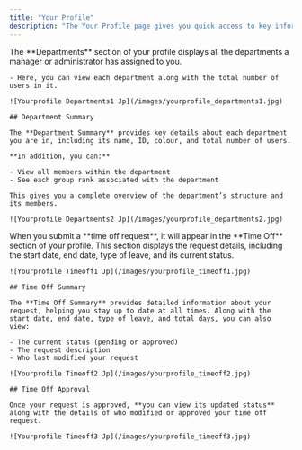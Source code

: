 ```yaml
---
title: "Your Profile"
description: "The Your Profile page gives you quick access to key information about your role in the system. From here, you can view the departments you belong to, including other members within those departments, as well as track your time off requests with details on their approval status and who last modified them."
---
```


<AccordionGroup>
  <Accordion title="Departments" defaultOpen icon="user-group-simple">
    The **Departments** section of your profile displays all the departments a manager or administrator has assigned to you. 

    - Here, you can view each department along with the total number of users in it.

    ![Yourprofile Departments1 Jp](/images/yourprofile_departments1.jpg)

    ## Department Summary

    The **Department Summary** provides key details about each department you are in, including its name, ID, colour, and total number of users.

    **In addition, you can:**

    - View all members within the department
    - See each group rank associated with the department

    This gives you a complete overview of the department’s structure and its members.

    ![Yourprofile Departments2 Jp](/images/yourprofile_departments2.jpg)
  </Accordion>
  <Accordion title="Time Off Requests" defaultOpen icon="calendar">
    When you submit a **time off request**, it will appear in the **Time Off** section of your profile. This section displays the request details, including the start date, end date, type of leave, and its current status.

    ![Yourprofile Timeoff1 Jp](/images/yourprofile_timeoff1.jpg)

    ## Time Off Summary

    The **Time Off Summary** provides detailed information about your request, helping you stay up to date at all times. Along with the start date, end date, type of leave, and total days, you can also view:

    - The current status (pending or approved)
    - The request description
    - Who last modified your request

    ![Yourprofile Timeoff2 Jp](/images/yourprofile_timeoff2.jpg)

    ## Time Off Approval

    Once your request is approved, **you can view its updated status** along with the details of who modified or approved your time off request.

    ![Yourprofile Timeoff3 Jp](/images/yourprofile_timeoff3.jpg)
  </Accordion>
</AccordionGroup>